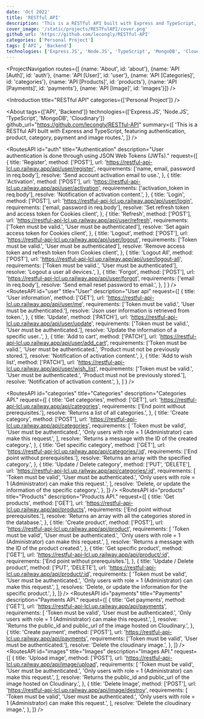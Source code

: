 ```yaml
---
date: 'Oct 2022'
title: 'RESTful API'
description: 'This is a RESTful API built with Express and TypeScript, featuring authentication, product, category, payment and image routes.'
cover_image: '/static/projects/RESTFulAPI/cover.png'
github_url: 'https://github.com/lecongly/RESTful-API'
categories: ['Personal Project']
tags: ['API', 'Backend']
technologies: ['Express.JS', 'Node.JS', 'TypeScript', 'MongoDB', 'Cloudinary']
---
```


<ProjectNavigation
    routes={[
        {name: 'About', id: 'about'},
        {name: 'API [Auth]', id: 'auth'},
        {name: 'API [User]', id: 'user'},
        {name: 'API [Categories]', id: 'categories'},
        {name: 'API [Products]', id: 'products'},
        {name: 'API [Payments]', id: 'payments'},
        {name: 'API [Image]', id: 'images'}]}
/>

<Introduction
    title="RESTful API"
    categories={['Personal Project']}
/>

<About
    tags={['API', 'Backend']}
    technologies={['Express.JS', 'Node.JS', 'TypeScript', 'MongoDB', 'Cloudinary']}
    github_url="https://github.com/lecongly/RESTful-API"
    summary={[
        'This is a RESTful API built with Express and TypeScript, featuring authentication, product, category, payment and image routes.',
    ]}
/>

<RoutesAPI
    id="auth"
    title="Authentication"
    description="User authentication is done through using JSON Web Tokens (JWTs)."
    request={[
        {
            title: 'Register',
            method: ['POST'],
            url: 'https://restful-api-lcl.up.railway.app/api/user/register',
            requirements: ['name, email, password in req.body'],
            resolve: 'Send account activation email to use.',
        },
        {
            title: 'Activation',
            method: ['POST'],
            url: 'https://restful-api-lcl.up.railway.app/api/user/activation',
            requirements: ['activation_token in req.body'],
            resolve: 'Notification of activation content.',
        },
        {
            title: 'Login',
            method: ['POST'],
            url: 'https://restful-api-lcl.up.railway.app/api/user/login',
            requirements: ['email, password in req.body'],
            resolve: 'Set refresh token and access token for Cookies client',
        },
        {
            title: 'Refresh',
            method: ['POST'],
            url: 'https://restful-api-lcl.up.railway.app/api/user/refresh',
            requirements: ['Token must be valid.', 'User must be authenticated'],
            resolve: 'Set again access token for Cookies client',
        },
        {
            title: 'Logout',
            method: ['POST'],
            url: 'https://restful-api-lcl.up.railway.app/api/user/logout',
            requirements: ['Token must be valid.', 'User must be authenticated'],
            resolve: 'Remove access token and refresh token from Cookies client',
        },
        {
            title: 'Logout All',
            method: ['POST'],
            url: 'https://restful-api-lcl.up.railway.app/api/user/logout-all',
            requirements: ['Token must be valid.', 'User must be authenticated'],
            resolve: 'Logout a user all devices.',
        },
        {
            title: 'Forgot',
            method: ['POST'],
            url: 'https://restful-api-lcl.up.railway.app/api/user/forgot',
            requirements: ['email in req.body'],
            resolve: 'Send email reset password to email.',
        },
    ]
    }
/>
<RoutesAPI
    id="user"
    title="User"
    description="User api"
    request={[
        {
            title: 'User information',
            method: ['GET'],
            url: 'https://restful-api-lcl.up.railway.app/api/user/me',
            requirements: ['Token must be valid.', 'User must be authenticated.'],
            resolve: 'Json user information is retrieved from token.',
        },
        {
            title: 'Update',
            method: ['PATCH'],
            url: 'https://restful-api-lcl.up.railway.app/api/user/update',
            requirements: ['Token must be valid.', 'User must be authenticated.'],
            resolve: 'Update the information of a specific user..',
        },
        {
            title: 'Add to cart',
            method: ['PATCH'],
            url: 'https://restful-api-lcl.up.railway.app/api/user/add_cart',
            requirements: ['Token must be valid.', 'User must be authenticated.', 'Product must not be previously stored.'],
            resolve: 'Notification of activation content.',
        },
        {
            title: 'Add to wish list',
            method: ['PATCH'],
            url: 'https://restful-api-lcl.up.railway.app/api/user/wish_list',
            requirements: ['Token must be valid.', 'User must be authenticated.', 'Product must not be previously stored.'],
            resolve: 'Notification of activation content.',
        },
    ]
    }
/>

<RoutesAPI
    id="categories"
    title="Categories"
    description="Categories API."
    request={[
        {
            title: 'Get categories',
            method: ['GET'],
            url: 'https://restful-api-lcl.up.railway.app/api/categories',
            requirements: ['End point without prerequisites.'],
            resolve: 'Returns a list of all categories.',
        },
        {
            title: 'Create category',
            method: ['POST'],
            url: 'https://restful-api-lcl.up.railway.app/api/categories',
            requirements: [
                'Token must be valid',
                'User must be authenticated.',
                'Only users with role = 1 (Administrator) can make this request.',
            ],
            resolve: 'Returns a message with the ID of the created category.',
        },
        {
            title: 'Get specific category',
            method: ['GET'],
            url: 'https://restful-api-lcl.up.railway.app/api/categories/:id',
            requirements: ['End point without prerequisites.'],
            resolve: 'Returns an array with the specified category.',
        },
        {
            title: 'Update / Delete category',
            method: ['PUT', 'DELETE'],
            url: 'https://restful-api-lcl.up.railway.app/api/categories/:id',
            requirements: [
                'Token must be valid',
                'User must be authenticated.',
                'Only users with role = 1 (Administrator) can make this request.',
            ],
            resolve: 'Delete, or update the information of the specific category.',
        },
    ]}
/>
<RoutesAPI
    id="products"
    title="Products"
    description="Products API."
    request={[
        {
            title: 'Get products',
            method: ['GET'],
            url: 'https://restful-api-lcl.up.railway.app/api/products',
            requirements: ['End point without prerequisites.'],
            resolve: 'Returns an array with all the categories stored in the database.',
        },
        {
            title: 'Create product',
            method: ['POST'],
            url: 'https://restful-api-lcl.up.railway.app/api/product',
            requirements: [
                'Token must be valid',
                'User must be authenticated.',
                'Only users with role = 1 (Administrator) can make this request.',
            ],
            resolve: 'Returns a message with the ID of the product created.',
        },
        {
            title: 'Get specific product',
            method: ['GET'],
            url: 'https://restful-api-lcl.up.railway.app/api/product/:id',
            requirements: ['End point without prerequisites.'],
        },
        {
            title: 'Update / Delete product',
            method: ['PUT', 'DELETE'],
            url: 'https://restful-api-lcl.up.railway.app/api/product/:id',
            requirements: [
                'Token must be valid',
                'User must be authenticated.',
                'Only users with role = 1 (Administrator) can make this request.',
            ],
            resolves: 'Delete, or update the information for the specific product.',
        },
    ]}
/>
<RoutesAPI
    id="payments"
    title="Payments"
    description="Payments API."
    request={[
        {
            title: 'Get payments',
            method: ['GET'],
            url: 'https://restful-api-lcl.up.railway.app/api/payments',
            requirements: [
                'Token must be valid',
                'User must be authenticated.',
                'Only users with role = 1 (Administrator) can make this request.',
            ],
            resolve: 'Returns the public_id and public_url of the image hosted on Cloudinary.',
        },
        {
            title: 'Create payment',
            method: ['POST'],
            url: 'https://restful-api-lcl.up.railway.app/api/payments',
            requirements: ['Token must be valid', 'User must be authenticated.'],
            resolve: 'Delete the cloudinary image.',
        },
    ]}
/>
<RoutesAPI
    id="images"
    title="Images"
    description="Images API."
    request={[
        {
            title: 'Upload image',
            method: ['POST'],
            url: 'https://restful-api-lcl.up.railway.app/api/image/upload',
            requirements: [
                'Token must be valid',
                'User must be authenticated.',
                'Only users with role = 1 (Administrator) can make this request.',
            ],
            resolve: 'Returns the public_id and public_url of the image hosted on Cloudinary.',
        },
        {
            title: 'Delete Image',
            method: ['POST'],
            url: 'https://restful-api-lcl.up.railway.app/api/image/destroy',
            requirements: [
                'Token must be valid',
                'User must be authenticated.',
                'Only users with role = 1 (Administrator) can make this request.',
            ],
            resolve: 'Delete the cloudinary image.',
        },
    ]}
/>
